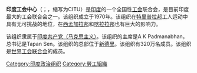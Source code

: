 {{unreferenced|time=2016-08-24T06:51:33+00:00}}
'''印度工会中心'''（{{lang-hi|भारतीय ट्रेड यूनियन केन्द्र}}；{{lang-en|Centre of Indian Trade Unions}}，缩写为CITU）是[[印度|印度]]的一个全国性[[工会|工会]]联合会，是目前印度最大的工会联合会之一。该组织成立于1970年。该组织在[[特里普拉邦|特里普拉邦]]工人运动中具有无可挑战的地位，在[[西孟加拉邦|西孟加拉邦]]和[[喀拉拉邦|喀拉拉邦]]也有巨大的影响力。

该组织隶属于[[印度共产党（马克思主义）|印度共产党（马克思主义）]]。该组织的主席是A K Padmanabhan，总书记是Tapan Sen。该组织的总部位于[[新德里|新德里]]。该组织有320万名成员。该组织是[[世界工会联合会|世界工会联合会]]的成员。

[[Category:印度政治组织|Category:印度政治组织]]
[[Category:勞工組織|Category:勞工組織]]
